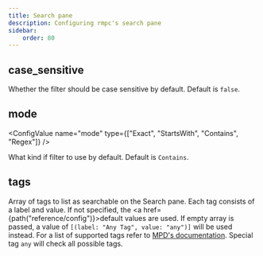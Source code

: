 ```yaml
---
title: Search pane
description: Configuring rmpc's search pane
sidebar:
    order: 80
---
```



## case_sensitive

<ConfigValue name="case_sensitive" type="bool" />

Whether the filter should be case sensitive by default. Default is `false`.

## mode

<ConfigValue name="mode" type={["Exact", "StartsWith", "Contains", "Regex"]} />

What kind if filter to use by default. Default is `Contains`.

## tags

<ConfigValue name="tags" customText="<(label: <string>, value: <string>)[]>" />

Array of tags to list as searchable on the Search pane. Each tag consists of a label and value.
If not specified, the <a href={path("reference/config")}>default values</a> are used. If empty array is passed,
a value of `[(label: "Any Tag", value: "any")]` will be used instead. For a list of supported tags
refer to [MPD's documentation](https://mpd.readthedocs.io/en/latest/protocol.html#tags). Special
tag `any` will check all possible tags.
